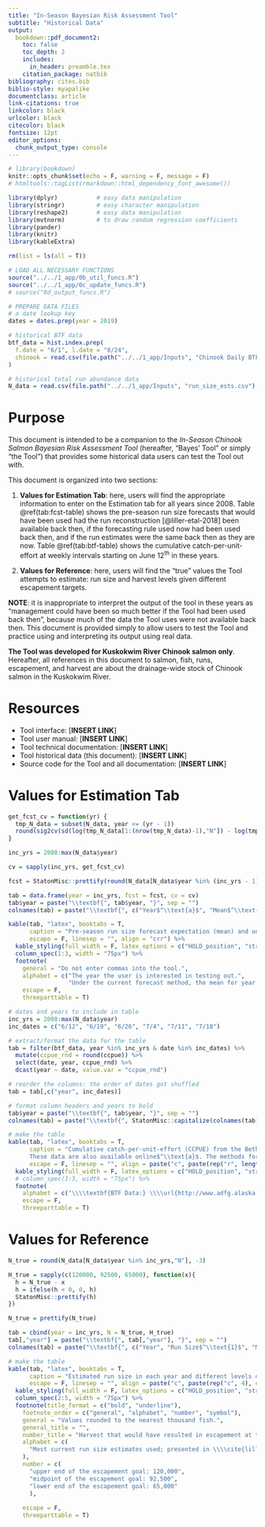 ```yaml
---
title: "In-Season Bayesian Risk Assessment Tool"
subtitle: "Historical Data"
output: 
  bookdown::pdf_document2:
    toc: false
    toc_depth: 2
    includes:
      in_header: preamble.tex
    citation_package: natbib
bibliography: cites.bib
biblio-style: myapalike
documentclass: article
link-citations: true
linkcolor: black
urlcolor: black
citecolor: black
fontsize: 12pt
editor_options: 
  chunk_output_type: console
---
```


\thispagestyle{fancy}
\pagenumbering{gobble}

```r
# library(bookdown)
knitr::opts_chunk$set(echo = F, warning = F, message = F)
# htmltools::tagList(rmarkdown::html_dependency_font_awesome())
```

```r
library(dplyr)           # easy data manipulation
library(stringr)         # easy character manipulation
library(reshape2)        # easy data manipulation
library(mvtnorm)         # to draw random regression coefficients
library(pander)
library(knitr)
library(kableExtra)

rm(list = ls(all = T))

# LOAD ALL NECESSARY FUNCTIONS 
source("../../1_app/0b_util_funcs.R")
source("../../1_app/0c_update_funcs.R")
# source("0d_output_funcs.R")

# PREPARE DATA FILES
# a date lookup key
dates = dates.prep(year = 2019)

# historical BTF data
btf_data = hist.index.prep(
  f.date = "6/1", l.date = "8/24",
  chinook = read.csv(file.path("../../1_app/Inputs", "Chinook Daily BTF.csv"), stringsAsFactors = F)
)

# historical total run abundance data
N_data = read.csv(file.path("../../1_app/Inputs", "run_size_ests.csv"), stringsAsFactors = F)

```

# Purpose{-}

This document is intended to be a companion to the _In-Season Chinook Salmon Bayesian Risk Assessment Tool_ (hereafter, "Bayes' Tool" or simply "the Tool") that provides some historical data users can test the Tool out with.

This document is organized into two sections:

1.  **Values for Estimation Tab**: here, users will find the appropriate information to enter on the Estimation tab for all years since 2008. Table \@ref(tab:fcst-table) shows the pre-season run size forecasts that would have been used had the run reconstruction [@liller-etal-2018] been available back then, if the forecasting rule used now had been used back then, and if the run estimates were the same back then as they are now. Table \@ref(tab:btf-table) shows the cumulative catch-per-unit-effort at weekly intervals starting on June 12^th^ in these years.

2.  **Values for Reference**: here, users will find the "true" values the Tool attempts to estimate: run size and harvest levels given different escapement targets. 

**NOTE**: it is inappropriate to interpret the output of the tool in these years as "management could have been so much better if the Tool had been used back then", because much of the data the Tool uses were not available back then. This document is provided simply to allow users to test the Tool and practice using and interpreting its output using real data.

**The Tool was developed for Kuskokwim River Chinook salmon only**. Hereafter, all references in this document to salmon, fish, runs, escapement, and harvest are about the drainage-wide stock of Chinook salmon in the Kuskokwim River.

# Resources{-}

*  Tool interface: [**INSERT LINK**]
*  Tool user manual: [**INSERT LINK**]
*  Tool technical documentation: [**INSERT LINK**]
*  Tool historical data (this document): [**INSERT LINK**]
*  Source code for the Tool and all documentation: [**INSERT LINK**]

\newpage

# Values for Estimation Tab {-}

```r

get_fcst_cv = function(yr) {
  tmp_N_data = subset(N_data, year <= (yr - 1))
  round(sig2cv(sd(log(tmp_N_data[1:(nrow(tmp_N_data)-1),"N"]) - log(tmp_N_data[2:nrow(tmp_N_data),"N"]))),2)
}

inc_yrs = 2008:max(N_data$year)

cv = sapply(inc_yrs, get_fcst_cv)

fcst = StatonMisc::prettify(round(N_data[N_data$year %in% (inc_yrs - 1),"N"], -3))

tab = data.frame(year = inc_yrs, fcst = fcst, cv = cv)
tab$year = paste("\\textbf{", tab$year, "}", sep = "")
colnames(tab) = paste("\\textbf{", c("Year$^\\text{a}$", "Mean$^\\text{b}$", "CV"), "}", sep = "")

kable(tab, "latex", booktabs = T,
      caption = "Pre-season run size forecast expectation (mean) and uncertainty (coefficient of variation; CV). Run size data are from \\cite{liller-etal-2018}.",
      escape = F, linesep = "", align = "crr") %>%
  kable_styling(full_width = F, latex_options = c("HOLD_position", "striped"), stripe_color = "stripe-gray") %>%
  column_spec(1:3, width = "75px") %>%
  footnote(
    general = "Do not enter commas into the tool.",
    alphabet = c("The year the user is interested in testing out.",
                 "Under the current forecast method, the mean for year $t$ is the value for year $t-1$. Values rounded to the nearest thousand fish."),
    escape = F,
    threeparttable = T)

```

```r

# dates and years to include in table
inc_yrs = 2008:max(N_data$year)
inc_dates = c("6/12", "6/19", "6/26", "7/4", "7/11", "7/18")

# extract/format the data for the table
tab = filter(btf_data, year %in% inc_yrs & date %in% inc_dates) %>%
  mutate(ccpue_rnd = round(ccpue)) %>%
  select(date, year, ccpue_rnd) %>%
  dcast(year ~ date, value.var = "ccpue_rnd")

# reorder the columns: the order of dates got shuffled
tab = tab[,c("year", inc_dates)]

# format column headers and years to bold
tab$year = paste("\\textbf{", tab$year, "}", sep = "")
colnames(tab) = paste("\\textbf{", StatonMisc::capitalize(colnames(tab)), "}", sep = "")

# make the table
kable(tab, "latex", booktabs = T,
      caption = "Cumulative catch-per-unit-effort (CCPUE) from the Bethel Test Fishery. 
      These data are also available online$^\\text{a}$. The methods for the Bethel Test Fishery are described in \\cite{bue-lipka-2016}.",
      escape = F, linesep = "", align = paste("c", paste(rep("r", length(inc_dates)), collapse = ""), sep = "")) %>%
  kable_styling(full_width = F, latex_options = c("HOLD_position", "striped"), stripe_color = "stripe-gray") %>%
  # column_spec(1:3, width = "75px") %>%
  footnote(
    alphabet = c("\\\\textbf{BTF Data:} \\\\url{http://www.adfg.alaska.gov/index.cfm?adfg=commercialbyareakuskokwim.btf}"),
    escape = F,
    threeparttable = T)

```

\newpage

# Values for Reference {-}

```r
N_true = round(N_data[N_data$year %in% inc_yrs,"N"], -3)

H_true = sapply(c(120000, 92500, 65000), function(x){
  h = N_true - x
  h = ifelse(h < 0, 0, h)
  StatonMisc::prettify(h)
})

N_true = prettify(N_true)

tab = cbind(year = inc_yrs, N = N_true, H_true)
tab[,"year"] = paste("\\textbf{", tab[,"year"], "}", sep = "")
colnames(tab) = paste("\\textbf{", c("Year", "Run Size$^\\text{1}$", "Minimum$^\\text{2}$", "Medium$^\\text{3}$", "Maximum$^\\text{d}$"), "}", sep = "")

# make the table
kable(tab, "latex", booktabs = T,
      caption = "Estimated run size in each year and different levels of harvest that would have resulted in different levels of escapement. For example, the minimum value is the number of fish that could have been harvested to obtain exactly 120,000 escapement. Zero values indicate any level of harvest would have resulted in escapement less than the specific escapement level of interest.",
      escape = F, linesep = "", align = paste("c", paste(rep("c", 4), collapse = ""), sep = "")) %>%
  kable_styling(full_width = F, latex_options = c("HOLD_position", "striped"), stripe_color = "stripe-gray") %>%
  column_spec(2:5, width = "75px") %>%
  footnote(title_format = c("bold", "underline"),
    footnote_order = c("general", "alphabet", "number", "symbol"),
    general = "Values rounded to the nearest thousand fish.",
    general_title = "",
    number_title = "Harvest that would have resulted in escapement at the:",
    alphabet = c(
      "Most current run size estimates used; presented in \\\\cite{liller-etal-2018}"
    ),
    number = c(
      "upper end of the escapement goal: 120,000",
      "midpoint of the escapement goal: 92,500",
      "lower end of the escapement goal: 65,000"
      ),
    
    escape = F,
    threeparttable = T)

```

\newpage
